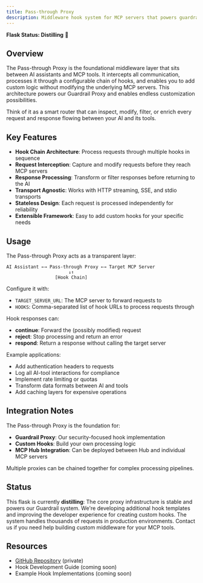 ```yaml
---
title: Pass-through Proxy
description: Middleware hook system for MCP servers that powers guardrails and more
---
```


**Flask Status: Distilling** 🧪

## Overview

The Pass-through Proxy is the foundational middleware layer that sits between AI assistants and MCP tools. It intercepts all communication, processes it through a configurable chain of hooks, and enables you to add custom logic without modifying the underlying MCP servers. This architecture powers our Guardrail Proxy and enables endless customization possibilities.

Think of it as a smart router that can inspect, modify, filter, or enrich every request and response flowing between your AI and its tools.

## Key Features

- **Hook Chain Architecture**: Process requests through multiple hooks in sequence
- **Request Interception**: Capture and modify requests before they reach MCP servers
- **Response Processing**: Transform or filter responses before returning to the AI
- **Transport Agnostic**: Works with HTTP streaming, SSE, and stdio transports
- **Stateless Design**: Each request is processed independently for reliability
- **Extensible Framework**: Easy to add custom hooks for your specific needs

## Usage

The Pass-through Proxy acts as a transparent layer:

```
AI Assistant ←→ Pass-through Proxy ←→ Target MCP Server
                       ↓↑
                  [Hook Chain]
```

Configure it with:
- `TARGET_SERVER_URL`: The MCP server to forward requests to
- `HOOKS`: Comma-separated list of hook URLs to process requests through

Hook responses can:
- **continue**: Forward the (possibly modified) request
- **reject**: Stop processing and return an error
- **respond**: Return a response without calling the target server

Example applications:
- Add authentication headers to requests
- Log all AI-tool interactions for compliance
- Implement rate limiting or quotas
- Transform data formats between AI and tools
- Add caching layers for expensive operations

## Integration Notes

The Pass-through Proxy is the foundation for:
- **Guardrail Proxy**: Our security-focused hook implementation
- **Custom Hooks**: Build your own processing logic
- **MCP Hub Integration**: Can be deployed between Hub and individual MCP servers

Multiple proxies can be chained together for complex processing pipelines.

## Status

This flask is currently **distilling**: The core proxy infrastructure is stable and powers our Guardrail system. We're developing additional hook templates and improving the developer experience for creating custom hooks. The system handles thousands of requests in production environments. Contact us if you need help building custom middleware for your MCP tools.

## Resources

- [GitHub Repository](https://github.com/civicteam/mcp-tools) (private)
- Hook Development Guide (coming soon)
- Example Hook Implementations (coming soon)